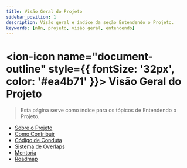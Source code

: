 ---
title: Visão Geral do Projeto
sidebar_position: 1
description: Visão geral e índice da seção Entendendo o Projeto.
keywords: [n8n, projeto, visão geral, entendendo]
---

# <ion-icon name="document-outline" style={{ fontSize: '32px', color: '#ea4b71' }}></ion-icon> Visão Geral do Projeto

> Esta página serve como índice para os tópicos de Entendendo o Projeto.

- [Sobre o Projeto](./sobre-o-projeto)
- [Como Contribuir](./como-contribuir)
- [Código de Conduta](./codigo-conduta)
- [Sistema de Overlaps](./sistema-overlaps)
- [Mentoria](./mentoria)
- [Roadmap](./roadmap) 